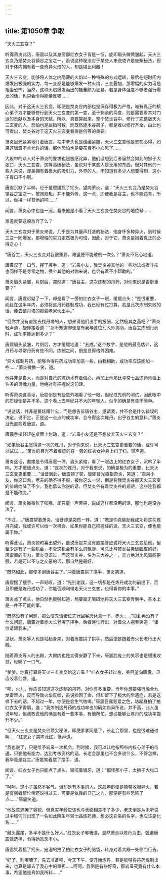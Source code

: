 ```yaml
---
---
---
```

title: 第1050章 争取
---



“天火三玄变？”

听得萧炎此话，唐震以及其身旁那红衣女子皆是一怔，旋即眉头微微皱起，天火三玄变乃是焚炎谷镇谷之宝之一，虽说这种秘法对于某些人来说或许是废柴秘法，但对于体内拥有着一些奇异火焰的人，却是堪比利器！

天火三玄变，能够将人体之内隐藏的火焰以一种特殊的方式运转，最后在短时间内爆发出极强的实力，每一变都是能够爆发一种火焰，三变叠加，那增幅的实力可是相当恐怖，当然，这种火焰爆发而出的能量颇为狂暴，若是身体强度不够者强行爆发的话，也只会令得能量反噬……

因此，对于这天火三玄变，即便是焚炎谷内部也是保存得极为严格，唯有真正的核心弟子方才能够修行到天火三玄变的第一变，至于剩余的两变，则是需要看其对门派的贡献以及本身的天赋，所以，真要算起来，整个焚炎谷中，修行了完整版天火三玄变的人，恐怕也是屈指可数，而既然连本谷弟子，都是难以修行齐全，由此也可看出，焚炎谷对于这天火三玄变看得是何等的重要。

萧炎目光紧紧地盯着唐震，袖中拳头也是缓缓紧握，天火三玄变他是志在必得，如果这唐震不肯允许的话，那他恐怕也是要花费不小心思了……

大殿中的众人对于萧炎的要求也是极感诧异，他们没想到后者居然会如此的狮子大张口，天火三玄变，这等高级秘法，虽说对于某些人是无用的东西，但对其他的一些人来说，却是拥有着极大的吸引力，外界的人，不知道有多少人想要得到，这小子胃口不小啊。

唐震沉默了半晌，经于是缓缓摇了摇头，望向萧炎，道：“天火三玄变乃是焚炎谷镇谷之宝之一，按照规矩，并不能外传，这一点，即便我是谷主，也不能违背，所以，你换一样其他的吧……”

闻言，萧炎心中也是一沉，看来他是小看了天火三玄变在焚炎谷的地位号……

难道就要这般放弃了么？

天火三玄变对于萧炎来说，几乎是为其量声打造的秘法，他身怀多种异火，到时候三变一同爆发，那增幅的实力定然极为可怕，因此，对于它，萧炎是抱着真正的必得之心！

“唐谷主，天火三玄变对我很重要，难道便不能破例一次么？”萧炎不死心地道。

唐震叹了一口气，挥了挥手，道：“岩枭小友，我焚炎谷其他的一些功法或者斗技也同样不是寻常之物，换个其他的对你来说，也会有着不小帮助的。”

萧炎眉头紧皱，片刻后，突然道：“唐谷主，这次炼制的丹药，对你来说是否挺重要？”

闻言，唐震迟疑了一下，却是看了一旁的红衣女子一眼，缓缓点头：“是很重要，而且在这半年内，必须将这丹药炼制成功，我已经有过打算，若是此次炼制失败的话，便去请丹塔的那些老家伙出手。”

“但你并没有直接去找丹塔的人，想来请他们出手的报酬，定然极其之高吧？”萧炎轻声道，旋即接着道：“那不知道即便是有我与这位幻大师协助，唐谷主炼制丹药时，成功率能达到多少？”

唐震眉头紧皱，片刻后，方才缓缓地道：“五成。”这个数字，是他的最高估计，这丹药与寻常丹药有些不同，炼制之间，倒是显得格外困难。

“异火炼制丹药，能够令得丹药成功率加高一些，由我相助，成功率应该能加一些……”萧炎微微一笑，道。

他并非是自大，而是对自己的炼药术有着信心，再加上他那比寻常七品炼药师强上许多的灵魂力量，他绝对有把握说这句话。

听得萧炎这番话，唐震倒是有些意外地看了他一眼，但经过先前的测试，因此眼中的质疑倒是并不多，这个看上去年纪并不大的年轻人，似乎的确是有些不简单。

“说这话，并非是要炫耀什么，而是想告诉唐谷主，邀请我，并不会是什么错误的决定，说不定，正是这一点点的成功率，会令得这次炼丹，出乎谷主的意料。”萧炎目光直视着唐震，道。

唐震手指轻轻在桌面上划动，道：“岩枭小友还是不想放弃天火三玄变？”

“如果唐谷主觉得这一次的炼丹，对于你来说，比天火三玄变更重要的话，或许可以试试……”萧炎的目光不着痕迹的在一旁的红衣女神身上扫了扫，轻声道。

萧炎这话，直接是令得唐震一滞，眉头紧缩，看了一眼边上的红衣女子，沉吟了半响，方才缓缓点头，道：“这次的炼丹，对于我来说，的确是极为的重要，比天火三玄变更重要……”话音到此，唐震顿了顿，旋即目光直指萧炎，笑道：“岩枭小友，你这口舌，老夫的确不得不服，被你这么一说，倒是将我焚炎谷那天火三玄变的价值给降了不少，我也承认你说的话，但焚炎谷有着焚炎谷的规矩，这些连我都是不能改变。”

闻言，萧炎微微张了张嘴，却只能一声苦笑，说成这样都没用的话，那他也是没办法了。

“不过……”唐震望着萧炎，话音却是突然一转，道：“若是你真能助我成功将这次炼丹完成，我或许可以给一次机会，如果你能自己把握住的话，天火三玄变，便也能属于你。”

听得此话，萧炎顿时喜出望外，虽说唐震并没有直接答应说将天火三玄变给他，但至少是有了一些机会，不管这机会有多么的飘渺，可总比与焚炎谷撕破脸皮的好，风雷阁的实力，萧炎见识过，而这焚炎谷，名为三大谷之一，实力绝对比风雷阁更强，若是可以不与之交恶的话，那自然是最好。

“既然如此，那便多谢唐谷主了。”冲着唐震拱了拱手，萧炎笑道。

唐震摆了摆手，一声轻叹，道：“先别谢我，这一切都是在炼丹成功的前提下，而且即便是炼丹成功了，你能否顺利带走天火三玄变，也得看你的本事。”

萧炎点了点头，他自然也能够知道，想要毫无阻碍地将天火三玄变弄到手，基本上是一件不可能的事。

“既然没有了问题，那么便先请诸位先行回客房休息一下，赤火……”见到再没有了什么问题，唐震对着赤火长老挥了挥手，后者连忙行出，对着众人抱拳笑道：“诸位请跟我来。”

见状，萧炎等人也是站起身来，对着唐震拱了拱手，然后便是跟着赤火长老行出大殿。

随着萧炎等人的出殿，大殿内也是变得安静了下来，唐震脸庞上的笑容也是缓缓收敛，轻叹了一口气。

“爹爹，你真打算将天火三玄变交绐这岩枭？”红衣女子转过身，美目望向唐震，贝齿咬着红唇，道。

“唉，火儿，你应该知道这次炼制的丹药，对你有多重要，当年你想要强行融合九龙雷罡火，反而导致火焰反噬，虽说捡回了命，但却留下了极大的后遗症，若是这样下去的话，不超过一年，你便是会生气枯竭。”唐震目露慈爱之色，站起身拍了拍红衣女子香肩，道；“我炼制这丹药的成功率也的确如岩枭所说，并不高，此人虽说年轻，但我敢说他的确是有着一些本事，有他帮忙，想必能够让炼丹的成功率提升不少。”

“但天火三玄变是焚炎谷顶尖秘法，即便爹爹同意了，长老会那里，也是很难通过啊……”红衣女子美眸泛红，低声道。

“我也说了，只是给予岩枭一次机会，到时候，我可以让他按照谷内核心弟子的待遇，只要他有能力，达到考核资格的话，长老会那里也不会多说什么，不管怎样，我毕竟是谷主。”唐震笑着摆了摆手，道。

闻言，红衣女子也只能点了点头，轻咬着银牙，道：“都怪那小子，太狮子大张口了。”

“呵呵，这小子虽然不客气，但却是有本事的人，这般年龄便是能够收服异火，若是有强者帮忙倒还说得过去，可要是依靠的自己之力，那便是有些恐怖了点……”唐震笑道。

“他故意遮掩了容貌，但真实年龄应该也与表面相差不了多少，老夫倒是从未听说过中域何时出现了一名如此陌生年轻七品炼药师，想必这岩枭的名字，也应该是化名……”

“藏头露尾，多半不是什么好人。”红衣女子嘟囔道，显然萧炎以炼丹为由，强迫唐震做选择，令得她怨念不小。

唐震笑着摇了摇头，宠溺的拍了拍红衣女子的脑袋，转身对着大殿一处侧门行去。

“好了，别嘟囔了，先去准备吧，今天下午，便开始炼丹，若是能够将丹药炼制出来，也算是卸去了我心中的重担……呵呵，我倒是有些好奇，那岩枭究竟有什么本事，希望他是真如我所料……”
